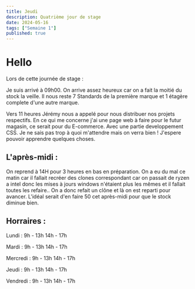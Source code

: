 ```yaml
---
title: Jeudi
description: Quatrième jour de stage
date: 2024-05-16
tags: ["Semaine 1"]
published: true
---
```


# Hello

Lors de cette journée de stage :

Je suis arrivé à 09h00. On arrive assez heureux car on a fait la moitié du stock la veille. Il nous reste 7 Standards de la première marque et
1 étagère complete d'une autre marque.

Vers 11 heures Jérémy nous a appelé pour nous distribuer nos projets respectifs. En ce qui me concerne j'ai une page web à faire pour le futur magasin,
ce serait pour du E-commerce. Avec une partie developpement CSS. Je ne sais pas trop à quoi m'attendre mais on verra bien ! J'espere pouvoir apprendre quelques choses.

## L'après-midi :
On reprend à 14H pour 3 heures en bas en préparation. On a eu du mal ce matin car il fallait recréer des clones correspondant car on passait de ryzen
a intel donc les mises à jours windows n'étaient plus les mêmes et il fallait toutes les refaire.. On a donc refait un clône et là on est reparti pour
avancer. L'idéal serait d'en faire 50 cet après-midi pour que le stock diminue bien. 



## Horraires :

Lundi    : 9h - 13h 14h - 17h

Mardi    : 9h - 13h 14h - 17h

Mercredi : 9h - 13h 14h - 17h

Jeudi    : 9h - 13h 14h - 17h

Vendredi : 9h - 13h 14h - 17h
